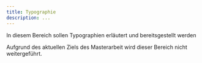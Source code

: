 ```yaml
---
title: Typographie
description: ...
---
```


<PageDescription>

In diesem Bereich sollen Typographien erläutert und bereitsgestellt werden

</PageDescription>

<InlineNotification>

Aufgrund des aktuellen Ziels des Masterarbeit wird dieser Bereich nicht weitergeführt.

</InlineNotification>
